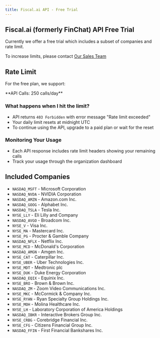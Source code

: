 ```yaml
---
title: Fiscal.ai API - Free Trial
---
```


## Fiscal.ai (formerly FinChat) API Free Trial

Currently we offer a free trial which includes a subset of companies and rate limit.

To increase limits, please contact <a href="https://fiscal.ai/contact-sales/">Our Sales Team</a>

## Rate Limit
For the free plan, we support:

<Info>
**API Calls: 250 calls/day**
</Info>

### What happens when I hit the limit?
- API returns `403 Forbidden` with error message "Rate limit exceeded"
- Your daily limit resets at midnight UTC
- To continue using the API, upgrade to a paid plan or wait for the reset

### Monitoring Your Usage
- Each API response includes rate limit headers showing your remaining calls
- Track your usage through the organization dashboard

## Included Companies
- `NASDAQ_MSFT` - Microsoft Corporation
- `NASDAQ_NVDA` - NVIDIA Corporation
- `NASDAQ_AMZN` - Amazon.com Inc.
- `NASDAQ_GOOG` - Alphabet Inc.
- `NASDAQ_TSLA` - Tesla Inc.
- `NYSE_LLY` - Eli Lilly and Company
- `NASDAQ_AVGO` - Broadcom Inc.
- `NYSE_V` - Visa Inc.
- `NYSE_MA` - Mastercard Inc.
- `NYSE_PG` - Procter & Gamble Company
- `NASDAQ_NFLX` - Netflix Inc.
- `NYSE_MCD` - McDonald's Corporation
- `NASDAQ_AMGN` - Amgen Inc.
- `NYSE_CAT` - Caterpillar Inc.
- `NYSE_UBER` - Uber Technologies Inc.
- `NYSE_MDT` - Medtronic plc
- `NYSE_DUK` - Duke Energy Corporation
- `NASDAQ_EQIX` - Equinix Inc.
- `NYSE_BRO` - Brown & Brown Inc.
- `NASDAQ_ZM` - Zoom Video Communications Inc.
- `NYSE_MKC` - McCormick & Company Inc.
- `NYSE_RYAN` - Ryan Specialty Group Holdings Inc.
- `NYSE_MOH` - Molina Healthcare Inc.
- `NYSE_LH` - Laboratory Corporation of America Holdings
- `NASDAQ_IBKR` - Interactive Brokers Group Inc.
- `NYSE_CRBG` - Corebridge Financial Inc.
- `NYSE_CFG` - Citizens Financial Group Inc.
- `NASDAQ_FFIN` - First Financial Bankshares Inc.



